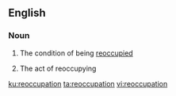 ==English==

===Noun===
{{en-noun|~}}

# {{label|en|uncountable}} The condition of being [[reoccupy|reoccupied]]
# {{label|en|countable}} The act of reoccupying

[[ku:reoccupation]]
[[ta:reoccupation]]
[[vi:reoccupation]]